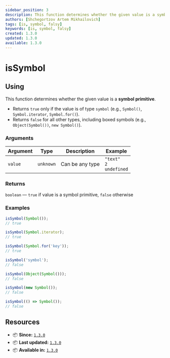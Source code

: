 ```yaml
---
sidebar_position: 3
description: This function determines whether the given value is a symbol primitive.
authors: [Shchegortzov Artem Mikhailovich]
tags: [is, symbol, falsy]
keywords: [is, symbol, falsy]
created: 1.3.0
updated: 1.3.0
available: 1.3.0
---
```



# isSymbol

## Using

This function determines whether the given value is a **symbol primitive**.

- Returns `true` only if the value is of type `symbol` (e.g., `Symbol()`, `Symbol.iterator`, `Symbol.for()`).
- Returns `false` for all other types, including boxed symbols (e.g., `Object(Symbol())`, `new Symbol()`).

### Arguments

| Argument | Type      | Description     | Example                                |
| -------- | --------- | --------------- | -------------------------------------- |
| `value`  | `unknown` | Can be any type | `"text"` <br /> `2` <br /> `undefined` |

### Returns

`boolean` — `true` if value is a symbol primitive, `false` otherwise

### Examples

```js
isSymbol(Symbol());
// true

isSymbol(Symbol.iterator);
// true

isSymbol(Symbol.for('key'));
// true

isSymbol('symbol');
// false

isSymbol(Object(Symbol()));
// false

isSymbol(new Symbol());
// false

isSymbol(() => Symbol());
// false
```

## Resources

- 📦 **Since:** [`1.3.0`](https://www.npmjs.com/package/shegit/v/1.3.0)
- 📦 **Last updated:** [`1.3.0`](https://www.npmjs.com/package/shegit/v/1.3.0)
- 📦 **Available in:** [`1.3.0`](https://www.npmjs.com/package/shegit/v/1.3.0)

<div style={{ display: 'flex', gap: 20 }}>
  <GitHubResourceButton link="https://github.com/or-temka/shegit/tree/main/src/functions/util/isSymbol" />
</div>
